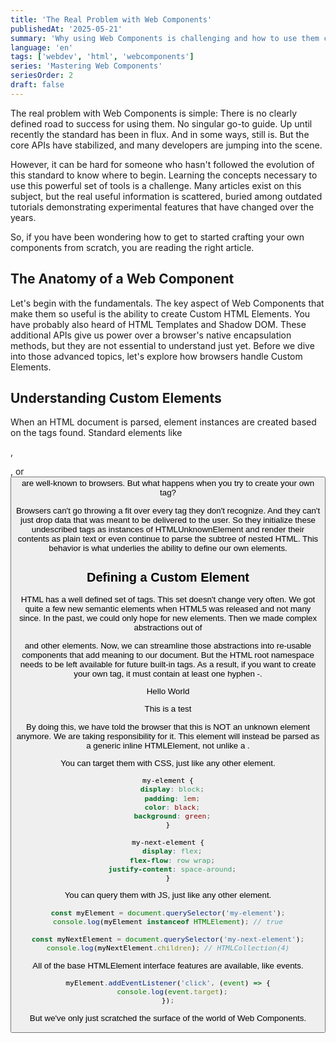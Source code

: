 ```yaml
---
title: 'The Real Problem with Web Components'
publishedAt: '2025-05-21'
summary: 'Why using Web Components is challenging and how to use them correctly.'
language: 'en'
tags: ['webdev', 'html', 'webcomponents']
series: 'Mastering Web Components'
seriesOrder: 2
draft: false
---
```


The real problem with Web Components is simple: There is no clearly defined road to success for using them. No singular go-to guide. Up until recently the standard has been in flux. And in some ways, still is. But the core APIs have stabilized, and many developers are jumping into the scene.

However, it can be hard for someone who hasn't followed the evolution of this standard to know where to begin. Learning the concepts necessary to use this powerful set of tools is a challenge. Many articles exist on this subject, but the real useful information is scattered, buried among outdated tutorials demonstrating experimental features that have changed over the years.

So, if you have been wondering how to get to started crafting your own components from scratch, you are reading the right article.

## The Anatomy of a Web Component

Let's begin with the fundamentals. The key aspect of Web Components that make them so useful is the ability to create Custom HTML Elements. You have probably also heard of HTML Templates and Shadow DOM. These additional APIs give us power over a browser's native encapsulation methods, but they are not essential to understand just yet. Before we dive into those advanced topics, let's explore how browsers handle Custom Elements.

## Understanding Custom Elements

When an HTML document is parsed, element instances are created based on the tags found. Standard elements like <div>, <p>, or <button> are well-known to browsers. But what happens when you try to create your own tag?

<component></component>

Browsers can't go throwing a fit over every tag they don't recognize. And they can't just drop data that was meant to be delivered to the user. So they initialize these undescribed tags as instances of HTMLUnknownElement and render their contents as plain text or even continue to parse the subtree of nested HTML. This behavior is what underlies the ability to define our own elements.

## Defining a Custom Element

HTML has a well defined set of tags. This set doesn't change very often. We got quite a few new semantic elements when HTML5 was released and not many since. In the past, we could only hope for new elements. Then we made complex abstractions out of <div> and other elements. Now, we can streamline those abstractions into re-usable components that add meaning to our document. But the HTML root namespace needs to be left available for future built-in tags. As a result, if you want to create your own tag, it must contain at least one hyphen -.

<my-element>Hello World</my-element>
<my-next-element>

  <span> This </span>
  <span> is </span>
  <span> a </span>
  <span> test </span>
</my-next-element>

By doing this, we have told the browser that this is NOT an unknown element anymore. We are taking responsibility for it. This element will instead be parsed as a generic inline HTMLElement, not unlike a <span>.

You can target them with CSS, just like any other element.

```css
my-element {
  display: block;
  padding: 1em;
  color: black;
  background: green;
}

my-next-element {
  display: flex;
  flex-flow: row wrap;
  justify-content: space-around;
}
```

You can query them with JS, just like any other element.

```javascript
const myElement = document.querySelector('my-element');
console.log(myElement instanceof HTMLElement); // true

const myNextElement = document.querySelector('my-next-element');
console.log(myNextElement.children); // HTMLCollection(4)
```

All of the base HTMLElement interface features are available, like events.

```javascript
myElement.addEventListener('click', (event) => {
  console.log(event.target);
});
```

But we've only just scratched the surface of the world of Web Components.
